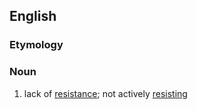 {{also|non-résistance}}

==English==

===Etymology===
{{prefix|en|non|resistance}}

===Noun===
{{en-noun|~}}

# lack of [[resistance]]; not actively [[resist]]ing